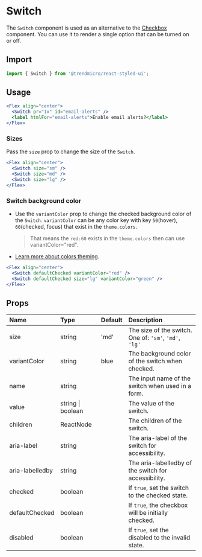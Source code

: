 # Switch

The `Switch` component is used as an alternative to the [Checkbox](/checkbox) component. You can use it to render a single option that can be turned on or off.

## Import

```js
import { Switch } from '@trendmicro/react-styled-ui';
```

## Usage

```jsx
<Flex align="center">
  <Switch pr="1x" id="email-alerts" />
  <label htmlFor="email-alerts">Enable email alerts?</label>
</Flex>
```

### Sizes

Pass the `size` prop to change the size of the `Switch`.

```jsx
<Flex align="center">
  <Switch size="sm" />
  <Switch size="md" />
  <Switch size="lg" />
</Flex>
```

### Switch background color

* Use the `variantColor` prop to change the checked background color of the `Switch`. `variantColor` can be any color key with key `50`(hover), `60`(checked, focus) that exist in the `theme.colors`.

  > That means the `red:60` exists in the `theme.colors` then can use variantColor="red".

* [Learn more about colors theming](./colors).

```jsx
<Flex align="center">
  <Switch defaultChecked variantColor="red" />
  <Switch defaultChecked size="lg" variantColor="green" />
</Flex>
```

## Props

| Name | Type | Default | Description |
| :--- | :--- | :------ | :---------- |
| size | string | 'md' | The size of the switch. One of: `'sm'`, `'md'`, `'lg'`|
| variantColor | string | blue | The background color of the switch when checked. |
| name | string | | The input name of the switch when used in a form. |
| value | string \| boolean | | The value of the switch. |
| children | ReactNode | | The children of the switch. |
| aria-label | string | | The aria-label of the switch for accessibility. |
| aria-labelledby | string | | The aria-labelledby of the switch for accessibility. |
| checked | boolean | | If `true`, set the switch to the checked state. |
| defaultChecked | boolean | | If `true`, the checkbox will be initially checked. |
| disabled | boolean | | If `true`, set the disabled to the invalid state. |

